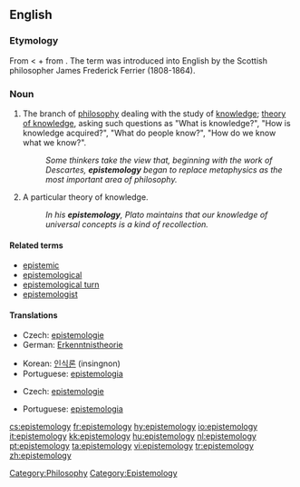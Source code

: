 ==English==
{{wikipedia}}

===Etymology===
From {{etyl|grc|eng}} {{term|ἐπιστήμη||science, knowledge|tr=epistēmē|lang=grc|sc=polytonic}} < {{term|ἐπίσταμαι||I know|tr=epistamai|lang=grc|sc=polytonic}} + {{term|-λογία||discourse|tr=logia|lang=grc|sc=polytonic}} from {{term|λέγω||I speak|tr=legō|lang=grc|sc=polytonic}}. The term was introduced into English by the Scottish philosopher James Frederick Ferrier (1808-1864).

===Noun===
{{en-noun|epistemolog|ies}}

# {{uncountable}} The branch of [[philosophy]] dealing with the study of [[knowledge]]; [[theory of knowledge]], asking such questions as "What is knowledge?", "How is knowledge acquired?", "What do people know?", "How do we know what we know?".
#:''Some thinkers take the view that, beginning with the work of Descartes, '''epistemology''' began to replace metaphysics as the most important area of philosophy.''
# {{countable}} A particular theory of knowledge.
#:''In his '''epistemology''', Plato maintains that our knowledge of universal concepts is a kind of recollection.''

====Related terms====
* [[epistemic]]
* [[epistemological]]
* [[epistemological turn]]
* [[epistemologist]]

====Translations====
{{trans-top|branch of philosophy dealing with the study of knowledge}}
* Czech: [[epistemologie]] {{f}}
* German: [[Erkenntnistheorie]] {{f}}
{{trans-mid}}
* Korean: [[인식론]] (insingnon)
* Portuguese: [[epistemologia]] {{f}}
{{trans-bottom}}

{{trans-top|particular theory of knowledge}}
* Czech: [[epistemologie]] {{f}}
{{trans-mid}}
* Portuguese: [[epistemologia]] {{f}}
{{trans-bottom}}

[[Category:Philosophy]]
[[Category:Epistemology]]

[[cs:epistemology]]
[[fr:epistemology]]
[[hy:epistemology]]
[[io:epistemology]]
[[it:epistemology]]
[[kk:epistemology]]
[[hu:epistemology]]
[[nl:epistemology]]
[[pt:epistemology]]
[[ta:epistemology]]
[[vi:epistemology]]
[[tr:epistemology]]
[[zh:epistemology]]